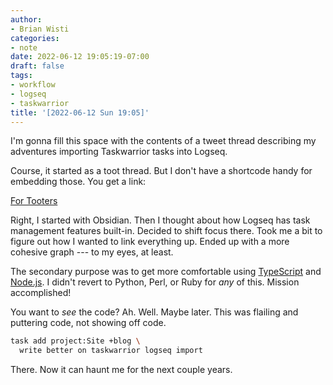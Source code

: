 ```yaml
---
author:
- Brian Wisti
categories:
- note
date: 2022-06-12 19:05:19-07:00
draft: false
tags:
- workflow
- logseq
- taskwarrior
title: '[2022-06-12 Sun 19:05]'
---
```


I'm gonna fill this space with the contents of a tweet thread describing my
adventures importing Taskwarrior tasks into Logseq.

Course, it started as a toot thread. But I don't have a shortcode handy for
embedding those. You get a link:

[For Tooters](https://hackers.town/@randomgeek/108466853429885208)

Right, I started with Obsidian. Then I thought about how Logseq has task
management features built-in. Decided to shift focus there. Took me a bit to
figure out how I wanted to link everything up. Ended up with a more cohesive
graph --- to my eyes, at least.

The secondary purpose was to get more comfortable using [TypeScript][ts] and
[Node.js][node]. I didn't revert to Python, Perl, or Ruby for *any* of this.
Mission accomplished!

[ts]: https://www.typescriptlang.org
[node]: https://nodejs.org/en/

You want to *see* the code? Ah. Well. Maybe later. This was flailing and
puttering code, not showing off code.

```bash
task add project:Site +blog \
  write better on taskwarrior logseq import
```

There. Now it can haunt me for the next couple years.

